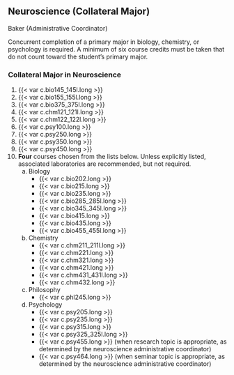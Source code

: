 ## Neuroscience (Collateral Major) {#sec-neuroscience}
Baker (Administrative Coordinator) 

Concurrent completion of a primary major in biology, chemistry, or psychology is required.  A minimum of six course credits must be taken that do not count toward the student’s primary major. 

### Collateral Major in Neuroscience 
1. {{< var c.bio145_145l.long >}}
2. {{< var c.bio155_155l.long >}}
3. {{< var c.bio375_375l.long >}}
4. {{< var c.chm121_121l.long >}}
5. {{< var c.chm122_122l.long >}}
6. {{< var c.psy100.long >}}
7. {{< var c.psy250.long >}}
8. {{< var c.psy350.long >}}
9. {{< var c.psy450.long >}}
10. **Four** courses chosen from the lists below.  Unless explicitly listed, associated laboratories are recommended, but not required. 
	a. Biology 
		- {{< var c.bio202.long >}}
		- {{< var c.bio215.long >}}
		- {{< var c.bio235.long >}}
		- {{< var c.bio285_285l.long >}}
		- {{< var c.bio345_345l.long >}}
		- {{< var c.bio415.long >}}
		- {{< var c.bio435.long >}}
		- {{< var c.bio455_455l.long >}}
	b. Chemistry
		- {{< var c.chm211_211l.long >}}
		- {{< var c.chm221.long >}}
		- {{< var c.chm321.long >}}
		- {{< var c.chm421.long >}}
		- {{< var c.chm431_431l.long >}}
		- {{< var c.chm432.long >}}
	c. Philosophy
		- {{< var c.phl245.long >}}
	d. Psychology
		- {{< var c.psy205.long >}}
		- {{< var c.psy235.long >}}
		- {{< var c.psy315.long >}}
		- {{< var c.psy325_325l.long >}}
		- {{< var c.psy455.long >}} (when research topic is appropriate, as determined by the neuroscience administrative coordinator)
		- {{< var c.psy464.long >}} (when seminar topic is appropriate, as determined by the neuroscience administrative coordinator)

